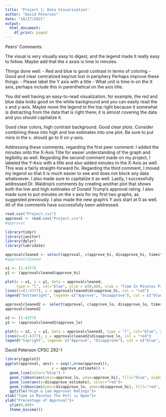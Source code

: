 ```yaml
---
title: 'Project 1: Data Visualization'
author: "David Peterson"
date: "10/27/2021"
output:
  html_document:
    df_print: paged
---
```

Peers' Comments: 

The visual is very visually easy to digest, and the legend made it really easy to follow. Maybe add that the x axsis is time in minutes.

Things done well: - Red and blue is good contrast in terms of coloring - Good and clear centralized key/not lost in periphery Perhaps improve these things: - Please label the Y axis with a title - What unit is time in on the X axis, perhaps include this in parenthetical on the axis title.

You did well having an easy-to-read visualization, for example, the red and blue data looks good on the white background and you can easily read the x and y-axis. Maybe move the legend to the top right because it somewhat is distracting from the data that is right there; it is almost covering the data and you should capitalize it.

Good clear colors, high contrast background. Good clear plots. Consider combining these into high and low estimates into one plot. Be sure to put mins in the x. should go to 0 on y-axis.

Addressing these comments, regarding the first peer comment: I added the minutes onto the X-Axis Title for easier understanding of the graph and legibility as well. Regarding the second comment made on my project, I labeled the Y-Axis with a title and also added minutes to the X-Axis as well. This was a fairly straight-forward fix. Regarding the third comment, I moved my legend so that it is much easier to see and does not block any data whatsoever. I also made sure to capitalize it as well. Lastly, I successfully addressed Dr. Waldrop's comments by creating another plot that shows both the low and high estimates of Donald Trump's approval rating. I also made sure to put minutes on the x axis for my first two graphs, as suggested previously. I also made the new graph's Y axis start at 0 as well. All of the comments have successfully been addressed. 


```r
read.csv("Project.csv")
approval <- read.csv("Project.csv")
#approval
```
```r
library(tidyr)
library(janitor)
library(dplyr)
library(lubridate)

approvalcleaned <- select(approval, c(approve_hi, disapprove_hi, timestamp))
#approvalcleaned
```
```r
x1 <- (1:4377)
y1 <- (approvalcleaned$approve_hi)

plot(x = x1, y = y1, data = approvalcleaned, 
     type = "l", col="blue", ylim = c(0,80), xlab = "Time In Minutes Progressing as Poll Is Open", ylab = "Approval and Disapproval Ratings In Percent", main = "Approval Rating of President Donald J. Trump, High Estimates")
lines(x=(1:4377), y = approvalcleaned$disapprove_hi, col = "red")
legend("bottomright", legend= c("Approve", "Disapprove"), col = c("blue", "red"), pch = 16)

```
```r
approvalcleaned2 <- select(approval, c(approve_lo, disapprove_lo, timestamp))
approvalcleaned2

x2 <- (1:4377)
y2 <- (approvalcleaned2$approve_lo)

plot(x = x2, y = y2, data = approvalcleaned2, type = "l", col="blue", ylim = c(20,80), xlab = "Time Progressing as Poll Is Open In Minutes", ylab = "Approval and Disapproval Ratings Percentages", main = "Approval Rating of President Donald J. Trump, Low Estimates")
lines(x=(1:4377), y = approvalcleaned2$disapprove_lo, col = "red")
legend("topright", legend= c("Approve", "Disapprove"), col = c("blue", "red"), pch = 16)
```
David Peterson
CPSC 292-1

```r
library(ggplot2)
ggplot(approval, aes(x = seq(1,nrow(approval)), 
                     y = approve_estimate)) + 
  geom_line(color="blue") + 
  geom_ribbon(aes(ymin=approve_lo, ymax=approve_hi), fill="blue", alpha=0.5) +
  geom_line(aes(y=disapprove_estimate), color="red")+
  geom_ribbon(aes(ymin=disapprove_lo, ymax=disapprove_hi), fill="red", alpha=0.5) +
  ggtitle("High & Low Approval Ratings")+
xlab("Time in Minutes The Poll is Open")+
ylab("Precentage of Approval")+
  ylim(0,80)+
  theme_minimal()
```
